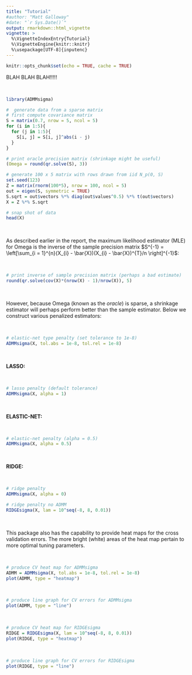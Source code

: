 ```yaml
---
title: "Tutorial"
#author: "Matt Galloway"
#date: "`r Sys.Date()`"
output: rmarkdown::html_vignette
vignette: >
  %\VignetteIndexEntry{Tutorial}
  %\VignetteEngine{knitr::knitr}
  %\usepackage[UTF-8]{inputenc}
---
```


```r
knitr::opts_chunk$set(echo = TRUE, cache = TRUE)
```


BLAH BLAH BLAH!!!!!


<br>\vspace{0.5cm}
```r
library(ADMMsigma)

#  generate data from a sparse matrix
# first compute covariance matrix
S = matrix(0.7, nrow = 5, ncol = 5)
for (i in 1:5){
  for (j in 1:5){
    S[i, j] = S[i, j]^abs(i - j)
  }
}

# print oracle precision matrix (shrinkage might be useful)
(Omega = round(qr.solve(S), 3))

# generate 100 x 5 matrix with rows drawn from iid N_p(0, S)
set.seed(123)
Z = matrix(rnorm(100*5), nrow = 100, ncol = 5)
out = eigen(S, symmetric = TRUE)
S.sqrt = out$vectors %*% diag(out$values^0.5) %*% t(out$vectors)
X = Z %*% S.sqrt

# snap shot of data
head(X)

```
<br>\vspace{0.5cm}

As described earlier in the report, the maximum likelihood estimator (MLE) for Omega is the inverse of the sample precision matrix $S^{-1} = \left[\sum_{i = 1}^{n}(X_{i} - \bar{X})(X_{i} - \bar{X})^{T}/n \right]^{-1}$:

<br>\vspace{0.5cm}
```r

# print inverse of sample precision matrix (perhaps a bad estimate)
round(qr.solve(cov(X)*(nrow(X) - 1)/nrow(X)), 5)


```
<br>\vspace{0.5cm}

However, because Omega (known as the *oracle*) is sparse, a shrinkage estimator will perhaps perform better than the sample estimator. Below we construct various penalized estimators:

<br>\vspace{0.5cm}
```r

# elastic-net type penalty (set tolerance to 1e-8)
ADMMsigma(X, tol.abs = 1e-8, tol.rel = 1e-8)

```
<br>\vspace{0.5cm}

**LASSO:**

<br>\vspace{0.5cm}
```r

# lasso penalty (default tolerance)
ADMMsigma(X, alpha = 1)


```
<br>\vspace{0.5cm}

**ELASTIC-NET:**

<br>\vspace{0.5cm}
```r

# elastic-net penalty (alpha = 0.5)
ADMMsigma(X, alpha = 0.5)

```
<br>\newpage

**RIDGE:**

<br>\vspace{0.5cm}
```r

# ridge penalty
ADMMsigma(X, alpha = 0)

# ridge penalty no ADMM
RIDGEsigma(X, lam = 10^seq(-8, 8, 0.01))

```
<br>\newpage

This package also has the capability to provide heat maps for the cross validation errors. The more bright (white) areas of the heat map pertain to more optimal tuning parameters.

<br>\vspace{0.5cm}
```r

# produce CV heat map for ADMMsigma
ADMM = ADMMsigma(X, tol.abs = 1e-8, tol.rel = 1e-8)
plot(ADMM, type = "heatmap")

```
<br>\newpage

```r

# produce line graph for CV errors for ADMMsigma
plot(ADMM, type = "line")

```
<br>\newpage

```r

# produce CV heat map for RIDGEsigma
RIDGE = RIDGEsigma(X, lam = 10^seq(-8, 8, 0.01))
plot(RIDGE, type = "heatmap")

```

<br>\newpage
```r

# produce line graph for CV errors for RIDGEsigma
plot(RIDGE, type = "line")

```
